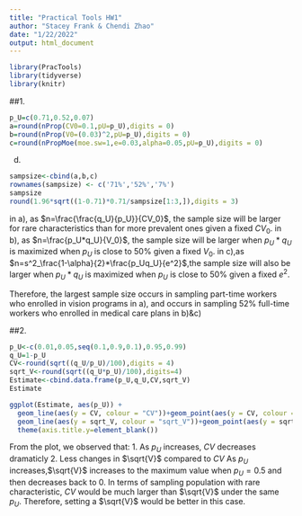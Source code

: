 ---
title: "Practical Tools HW1"
author: "Stacey Frank & Chendi Zhao"
date: "1/22/2022"
output: html_document
---
```{r, echo=FALSE}
library(PracTools)
library(tidyverse)
library(knitr)
```
##1.
```{r}
p_U=c(0.71,0.52,0.07)
a=round(nProp(CV0=0.1,pU=p_U),digits = 0)
b=round(nProp(V0=(0.03)^2,pU=p_U),digits = 0)
c=round(nPropMoe(moe.sw=1,e=0.03,alpha=0.05,pU=p_U),digits = 0)
```

d)
```{r}
sampsize<-cbind(a,b,c)
rownames(sampsize) <- c('71%','52%','7%')
sampsize
round(1.96*sqrt((1-0.71)*0.71/sampsize[1:3,]),digits = 3)
```

in a), as $n=\frac{\frac{q_U}{p_U}}{CV_0}$, the sample size will be larger for rare characteristics than for more prevalent ones given a fixed $CV_0$.
in b), as $n=\frac{p_U*q_U}{V_0}$, the sample size will be larger when $p_U*q_U$ is maximized when $p_U$ is close to 50% given a fixed $V_0$.
in c),as $n=s^2_\frac{1-\alpha}{2}*\frac{p_Uq_U}{e^2}$,the sample size will also be larger when $p_U*q_U$ is maximized when $p_U$ is close to 50% given a fixed $e^2$.

Therefore, the largest sample size occurs in sampling part-time workers who enrolled in vision programs in a), and occurs in sampling 52% full-time workers who enrolled in medical care plans in b)&c)

##2.
```{r}
p_U<-c(0.01,0.05,seq(0.1,0.9,0.1),0.95,0.99)
q_U=1-p_U
CV<-round(sqrt((q_U/p_U)/100),digits = 4)
sqrt_V<-round(sqrt((q_U*p_U)/100),digits=4)
Estimate<-cbind.data.frame(p_U,q_U,CV,sqrt_V)
Estimate

ggplot(Estimate, aes(p_U)) + 
  geom_line(aes(y = CV, colour = "CV"))+geom_point(aes(y = CV, colour = "CV")) + 
  geom_line(aes(y = sqrt_V, colour = "sqrt_V"))+geom_point(aes(y = sqrt_V, colour = "sqrt_V"))+
  theme(axis.title.y=element_blank())
```

From the plot,  we observed that:
1. As $p_U$ increases, $CV$ decreases dramaticly
2. Less changes in $\sqrt{V}$ compared to $CV$ As $p_U$ increases,$\sqrt{V}$ increases to the maximum value when $p_U=0.5$ and then decreases back to 0.
In terms of sampling population with rare characteristic, $CV$ would be much larger than $\sqrt{V}$ under the same $p_U$. Therefore, setting a $\sqrt{V}$ would be better in this case.

